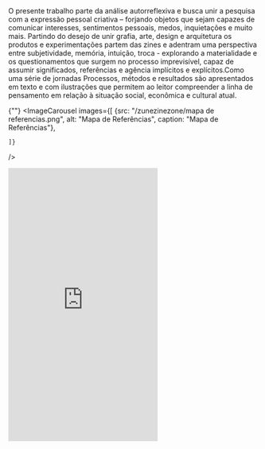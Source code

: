 
<div className="space-y-8">
  <div className="prose prose-lg max-w-none">
  O presente trabalho parte da análise autorreflexiva e busca unir a pesquisa com a expressão pessoal criativa – forjando objetos que sejam capazes de comunicar interesses, sentimentos pessoais, medos, inquietações e muito mais. Partindo do desejo de unir grafia, arte, design e arquitetura os produtos e experimentações partem das zines e adentram uma perspectiva  entre subjetividade, memória, intuição, troca - explorando a materialidade e os questionamentos que surgem no processo imprevisível, capaz de assumir significados, referências e agência implícitos e explícitos.Como uma série de jornadas Processos, métodos e resultados são apresentados em texto e com ilustrações que permitem ao leitor compreender a linha de pensamento em relação à situação social, econômica e cultural atual.
  </div>

  {""}
  <ImageCarousel
    images={[
        {src: "/zunezinezone/mapa de referencias.png", alt: "Mapa de Referências", caption: "Mapa de Referências"},
  
    ]}
  />

  <iframe className="w-full" height="550" src="https://www.youtube.com/embed/BycH7Z-yAeU?si=R6Cz7qSJx5hoYMhq" title="YouTube video player" frameborder="0" allow="accelerometer; autoplay; clipboard-write; encrypted-media; gyroscope; picture-in-picture; web-share" referrerpolicy="strict-origin-when-cross-origin" allowfullscreen></iframe>

</div>